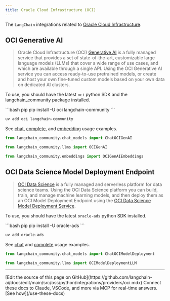 ```yaml
---
title: Oracle Cloud Infrastructure (OCI)
---
```


The `LangChain` integrations related to [Oracle Cloud Infrastructure](https://www.oracle.com/artificial-intelligence/).

## OCI Generative AI
> Oracle Cloud Infrastructure (OCI) [Generative AI](https://docs.oracle.com/en-us/iaas/Content/generative-ai/home.htm) is a fully managed service that provides a set of state-of-the-art,
> customizable large language models (LLMs) that cover a wide range of use cases, and which are available through a single API.
> Using the OCI Generative AI service you can access ready-to-use pretrained models, or create and host your own fine-tuned
> custom models based on your own data on dedicated AI clusters.

To use, you should have the latest `oci` python SDK and the langchain_community package installed.

<CodeGroup>
```bash pip
pip install -U oci langchain-community
```

```bash uv
uv add oci langchain-community
```
</CodeGroup>

See [chat](/oss/python/integrations/llms/oci_generative_ai), [complete](/oss/python/integrations/chat/oci_generative_ai), and [embedding](/oss/python/integrations/text_embedding/oci_generative_ai) usage examples.

```python
from langchain_community.chat_models import ChatOCIGenAI

from langchain_community.llms import OCIGenAI

from langchain_community.embeddings import OCIGenAIEmbeddings
```

## OCI Data Science Model Deployment Endpoint

> [OCI Data Science](https://docs.oracle.com/en-us/iaas/data-science/using/home.htm) is a
> fully managed and serverless platform for data science teams. Using the OCI Data Science
> platform you can build, train, and manage machine learning models, and then deploy them
> as an OCI Model Deployment Endpoint using the
> [OCI Data Science Model Deployment Service](https://docs.oracle.com/en-us/iaas/data-science/using/model-dep-about.htm).

To use, you should have the latest `oracle-ads` python SDK installed.

<CodeGroup>
```bash pip
pip install -U oracle-ads
```

```bash uv
uv add oracle-ads
```
</CodeGroup>

See [chat](/oss/python/integrations/chat/oci_data_science) and [complete](/oss/python/integrations/llms/oci_model_deployment_endpoint) usage examples.


```python
from langchain_community.chat_models import ChatOCIModelDeployment

from langchain_community.llms import OCIModelDeploymentLLM
```

---

<Callout icon="pen-to-square" iconType="regular">
    [Edit the source of this page on GitHub](https://github.com/langchain-ai/docs/edit/main/src/oss/python/integrations/providers/oci.mdx)
</Callout>
<Tip icon="terminal" iconType="regular">
    Connect these docs to Claude, VSCode, and more via MCP for    real-time answers. [See how](/use-these-docs)
</Tip>
